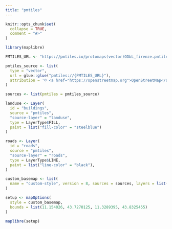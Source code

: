 ```yaml
---
title: "pmtiles"
---
```


```r
knitr::opts_chunk$set(
  collapse = TRUE,
  comment = "#>"
)
```

```r
library(maplibre)
```


```r
PMTILES_URL <- "https://pmtiles.io/protomaps(vector)ODbL_firenze.pmtiles"

pmtiles_source <- list(
  type = "vector",
  url = glue::glue("pmtiles://{PMTILES_URL}"),
  attribution = '© <a href="https://openstreetmap.org">OpenStreetMap</a>'
)

sources <- list(pmtiles = pmtiles_source)

landuse <- Layer(
  id = "buildings",
  source = "pmtiles",
  "source-layer" = "landuse",
  type = LayerType$FILL,
  paint = list("fill-color" = "steelblue")
)

roads <- Layer(
  id = "roads",
  source = "pmtiles",
  "source-layer" = "roads",
  type = LayerType$LINE,
  paint = list("line-color" = "black"),
)

custom_basemap <- list(
  name = "custom-style", version = 8, sources = sources, layers = list(landuse, roads)
)

setup <- mapOptions(
  style = custom_basemap,
  bounds = list(11.154026, 43.7270125, 11.3289395, 43.8325455)
)

maplibre(setup)
```
